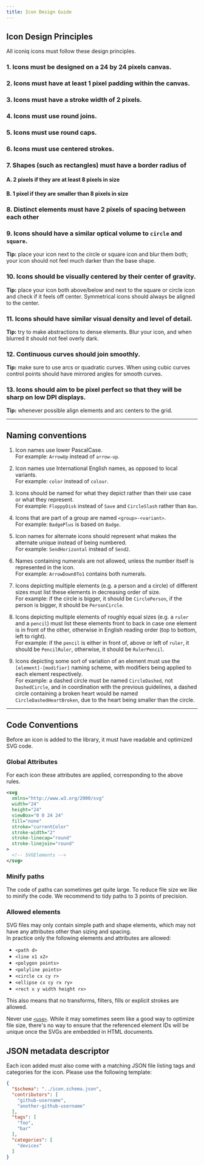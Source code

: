 ```yaml
---
title: Icon Design Guide
---
```


## Icon Design Principles

All iconiq icons must follow these design principles.

### 1. Icons must be designed on a **24 by 24 pixels** canvas.

### 2. Icons must have at least **1 pixel padding** within the canvas.

### 3. Icons must have a **stroke width of 2 pixels**.

### 4. Icons must use **round joins**.

### 5. Icons must use **round caps**.

### 6. Icons must use **centered strokes**.

### 7. Shapes (such as rectangles) must have a **border radius of**

#### A. **2 pixels** if they are at least 8 pixels in size

#### B. **1 pixel** if they are smaller than 8 pixels in size

### 8. Distinct elements must have **2 pixels of spacing between each other**

### 9. Icons should have a similar optical volume to `circle` and `square`.

**Tip:** place your icon next to the circle or square icon and blur them both; your icon should not feel much darker than the base shape.

### 10. Icons should be visually centered by their center of gravity.

**Tip:** place your icon both above/below and next to the square or circle icon and check if it feels off center. Symmetrical icons should always be aligned to the center.

### 11. Icons should have similar visual density and level of detail.

**Tip:** try to make abstractions to dense elements. Blur your icon, and when blurred it should not feel overly dark.

### 12. Continuous curves should join smoothly.

**Tip:** make sure to use arcs or quadratic curves. When using cubic curves control points should have mirrored angles for smooth curves.

### 13. Icons should aim to be pixel perfect so that they will be sharp on low DPI displays.

**Tip:** whenever possible align elements and arc centers to the grid.

---

## Naming conventions

1. Icon names use lower PascalCase.\
   For example: `ArrowUp` instead of `arrow-up`.

2. Icon names use International English names, as opposed to local variants.\
   For example:  `color` instead of `colour`.

3. Icons should be named for what they depict rather than their use case or what they represent.\
   For example: `FloppyDisk` instead of `Save` and `CircleSlash` rather than `Ban`.

4. Icons that are part of a group are named `<group>-<variant>`.\
   For example: `BadgePlus` is based on `Badge`.

5. Icon names for alternate icons should represent what makes the alternate unique instead of being numbered.\
   For example: `SendHorizontal` instead of `Send2`.

6. Names containing numerals are not allowed, unless the number itself is represented in the icon.\
   For example: `ArrowDown0To1` contains both numerals.

7. Icons depicting multiple elements (e.g. a person and a circle) of different sizes must list these elements in decreasing order of size.\
   For example: if the circle is bigger, it should be `CirclePerson`, if the person is bigger, it should be `PersonCircle`.

8. Icons depicting multiple elements of roughly equal sizes (e.g. a `ruler` and a `pencil`) must list these elements front to back in case one element is in front of the other, otherwise in English reading order (top to bottom, left to right).\
   For example: if the `pencil` is either in front of, above or left of `ruler`, it should be `PencilRuler`, otherwise, it should be `RulerPencil`.

9. Icons depicting some sort of variation of an element must use the `[element]-[modifier]` naming scheme, with modifiers being applied to each element respectively.\
   For example: a dashed circle must be named `CircleDashed`, not `DashedCircle`, and in coordination with the previous guidelines, a dashed circle containing a broken heart would be named `CircleDashedHeartBroken`, due to the heart being smaller than the circle.

---

## Code Conventions

Before an icon is added to the library, it must have readable and optimized SVG code.

### Global Attributes

For each icon these attributes are applied, corresponding to the above rules.

```xml
<svg
  xmlns="http://www.w3.org/2000/svg"
  width="24"
  height="24"
  viewBox="0 0 24 24"
  fill="none"
  stroke="currentColor"
  stroke-width="2"
  stroke-linecap="round"
  stroke-linejoin="round"
>
  <!-- SVGElements -->
</svg>
```

### Minify paths

The code of paths can sometimes get quite large. To reduce file size we like to minify the code.
We recommend to tidy paths to 3 points of precision.

### Allowed elements

SVG files may only contain simple path and shape elements, which may not have any attributes other than sizing and spacing.\
In practice only the following elements and attributes are allowed:
* `<path d>`
* `<line x1 x2>`
* `<polygon points>`
* `<polyline points>`
* `<circle cx cy r>`
* `<ellipse cx cy rx ry>`
* `<rect x y width height rx>`

This also means that no transforms, filters, fills or explicit strokes are allowed.

Never use [`<use>`](https://developer.mozilla.org/en-US/docs/Web/SVG/Element/use). While it may sometimes seem like a good way to optimize file size, there's no way to ensure that the referenced element IDs will be unique once the SVGs are embedded in HTML documents.

## JSON metadata descriptor

Each icon added must also come with a matching JSON file listing tags and categories for the icon.
Please use the following template:

```json
{
  "$schema": "../icon.schema.json",
  "contributors": [
    "github-username",
    "another-github-username"
  ],
  "tags": [
    "foo",
    "bar"
  ],
  "categories": [
    "devices"
  ]
}
```